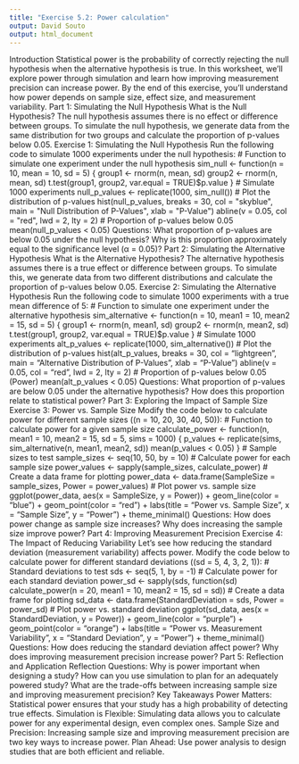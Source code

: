 ```yaml
---
title: "Exercise 5.2: Power calculation"
output: David Souto
output: html_document
---
```


Introduction
Statistical power is the probability of correctly rejecting the null hypothesis when the alternative hypothesis is true. In this worksheet, we’ll explore power through simulation and learn how improving measurement precision can increase power. By the end of this exercise, you’ll understand how power depends on sample size, effect size, and measurement variability.
Part 1: Simulating the Null Hypothesis
What is the Null Hypothesis?
The null hypothesis assumes there is no effect or difference between groups. To simulate the null hypothesis, we generate data from the same distribution for two groups and calculate the proportion of p-values below 0.05.
Exercise 1: Simulating the Null Hypothesis
Run the following code to simulate 1000 experiments under the null hypothesis:
# Function to simulate one experiment under the null hypothesis sim_null <- function(n = 10, mean = 10, sd = 5) { group1 <- rnorm(n, mean, sd) group2 <- rnorm(n, mean, sd) t.test(group1, group2, var.equal = TRUE)$p.value } # Simulate 1000 experiments null_p_values <- replicate(1000, sim_null()) # Plot the distribution of p-values hist(null_p_values, breaks = 30, col = "skyblue", main = "Null Distribution of P-Values", xlab = "P-Value") abline(v = 0.05, col = "red", lwd = 2, lty = 2) # Proportion of p-values below 0.05 mean(null_p_values < 0.05)
Questions:
What proportion of p-values are below 0.05 under the null hypothesis?
Why is this proportion approximately equal to the significance level (α = 0.05)?
Part 2: Simulating the Alternative Hypothesis
What is the Alternative Hypothesis?
The alternative hypothesis assumes there is a true effect or difference between groups. To simulate this, we generate data from two different distributions and calculate the proportion of p-values below 0.05.
Exercise 2: Simulating the Alternative Hypothesis
Run the following code to simulate 1000 experiments with a true mean difference of 5:
# Function to simulate one experiment under the alternative hypothesis sim_alternative <- function(n = 10, mean1 = 10, mean2 = 15, sd = 5) { group1 <- rnorm(n, mean1, sd) group2 <- rnorm(n, mean2, sd) t.test(group1, group2, var.equal = TRUE)$p.value } # Simulate 1000 experiments alt_p_values <- replicate(1000, sim_alternative()) # Plot the distribution of p-values hist(alt_p_values, breaks = 30, col = "lightgreen", main = "Alternative Distribution of P-Values", xlab = "P-Value") abline(v = 0.05, col = "red", lwd = 2, lty = 2) # Proportion of p-values below 0.05 (Power) mean(alt_p_values < 0.05)
Questions:
What proportion of p-values are below 0.05 under the alternative hypothesis?
How does this proportion relate to statistical power?
Part 3: Exploring the Impact of Sample Size
Exercise 3: Power vs. Sample Size
Modify the code below to calculate power for different sample sizes ((n = 10, 20, 30, 40, 50)):
# Function to calculate power for a given sample size calculate_power <- function(n, mean1 = 10, mean2 = 15, sd = 5, sims = 1000) { p_values <- replicate(sims, sim_alternative(n, mean1, mean2, sd)) mean(p_values < 0.05) } # Sample sizes to test sample_sizes <- seq(10, 50, by = 10) # Calculate power for each sample size power_values <- sapply(sample_sizes, calculate_power) # Create a data frame for plotting power_data <- data.frame(SampleSize = sample_sizes, Power = power_values) # Plot power vs. sample size ggplot(power_data, aes(x = SampleSize, y = Power)) + geom_line(color = "blue") + geom_point(color = "red") + labs(title = "Power vs. Sample Size", x = "Sample Size", y = "Power") + theme_minimal()
Questions:
How does power change as sample size increases?
Why does increasing the sample size improve power?
Part 4: Improving Measurement Precision
Exercise 4: The Impact of Reducing Variability
Let’s see how reducing the standard deviation (measurement variability) affects power. Modify the code below to calculate power for different standard deviations ((sd = 5, 4, 3, 2, 1)):
# Standard deviations to test sds <- seq(5, 1, by = -1) # Calculate power for each standard deviation power_sd <- sapply(sds, function(sd) calculate_power(n = 20, mean1 = 10, mean2 = 15, sd = sd)) # Create a data frame for plotting sd_data <- data.frame(StandardDeviation = sds, Power = power_sd) # Plot power vs. standard deviation ggplot(sd_data, aes(x = StandardDeviation, y = Power)) + geom_line(color = "purple") + geom_point(color = "orange") + labs(title = "Power vs. Measurement Variability", x = "Standard Deviation", y = "Power") + theme_minimal()
Questions:
How does reducing the standard deviation affect power?
Why does improving measurement precision increase power?
Part 5: Reflection and Application
Reflection Questions:
Why is power important when designing a study?
How can you use simulation to plan for an adequately powered study?
What are the trade-offs between increasing sample size and improving measurement precision?
Key Takeaways
Power Matters: Statistical power ensures that your study has a high probability of detecting true effects.
Simulation is Flexible: Simulating data allows you to calculate power for any experimental design, even complex ones.
Sample Size and Precision: Increasing sample size and improving measurement precision are two key ways to increase power.
Plan Ahead: Use power analysis to design studies that are both efficient and reliable.